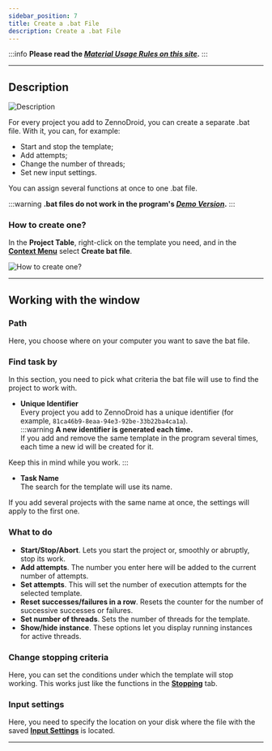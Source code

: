 ```yaml
---
sidebar_position: 7
title: Create a .bat File
description: Create a .bat File
---  
```

:::info **Please read the [*Material Usage Rules on this site*](../Disclaimer).**
:::
_______________________________________________  
## Description  
![Description](./assets/BatFile/BatFile_pic1.png)  

For every project you add to ZennoDroid, you can create a separate .bat file. With it, you can, for example:  
- Start and stop the template;  
- Add attempts;  
- Change the number of threads;  
- Set new input settings.  

You can assign several functions at once to one .bat file.  

:::warning **.bat files do not work in the program's [*Demo Version*](../Installation/ZD_Demo).**
:::  

### How to create one?  
In the **Project Table**, right-click on the template you need, and in the [**Context Menu**](./Context_menu) select **Create bat file**.  

![How to create one?](./assets/BatFile/BatFile_pic2.png)
_______________________________________________
## Working with the window  
### Path  
Here, you choose where on your computer you want to save the bat file.  

### Find task by  
In this section, you need to pick what criteria the bat file will use to find the project to work with.  

- **Unique Identifier**  
Every project you add to ZennoDroid has a unique identifier (for example, `81ca46b9-8eaa-94e3-92be-33b22ba4ca1a`).  
:::warning **A new identifier is generated each time.**  
If you add and remove the same template in the program several times, each time a new id will be created for it.  

Keep this in mind while you work.
:::  

- **Task Name**  
The search for the template will use its name.  

If you add several projects with the same name at once, the settings will apply to the first one.  

### What to do  
- **Start/Stop/Abort**. Lets you start the project or, smoothly or abruptly, stop its work.  
- **Add attempts**. The number you enter here will be added to the current number of attempts.  
- **Set attempts**. This will set the number of execution attempts for the selected template.  
- **Reset successes/failures in a row**. Resets the counter for the number of successive successes or failures.  
- **Set number of threads**. Sets the number of threads for the template.  
- **Show/hide instance**. These options let you display running instances for active threads.  

### Change stopping criteria  
Here, you can set the conditions under which the template will stop working. This works just like the functions in the [**Stopping**](./Stopping) tab.  

### Input settings  
Here, you need to specify the location on your disk where the file with the saved [**Input Settings**](../Project%20Editor/Project/InputSetting) is located.  
_______________________________________________